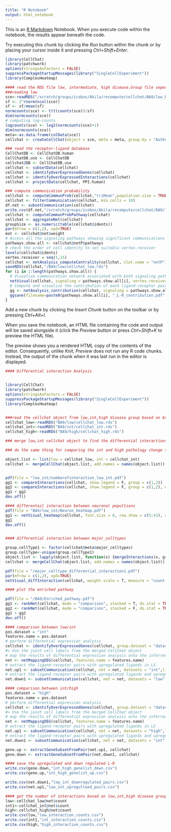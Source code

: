 ---
title: "R Notebook"
output: html_notebook
---

This is an [R Markdown](http://rmarkdown.rstudio.com) Notebook. When you execute code within the notebook, the results appear beneath the code. 

Try executing this chunk by clicking the *Run* button within the chunk or by placing your cursor inside it and pressing *Ctrl+Shift+Enter*. 

```{r}
library(CellChat)
library(patchwork)
options(stringsAsFactors = FALSE)
suppressPackageStartupMessages(library("SingleCellExperiment"))
library(ComplexHeatmap)

#### read the RDS file low, intermediate, high disease.Group file seperately and run the below code
###reading low
sce<-readRDS("/scratch/groups/icobos/Akila/recompute/cellchat/BA9/low_BA9.rds")
sf <- 2^rnorm(ncol(sce))
sf <- sf/mean(sf)
normcounts(sce) <- t(t(counts(sce))/sf)
dim(normcounts(sce))
# computing log-counts
logcounts(sce) <- log2(normcounts(sce)+1)
dim(normcounts(sce))
meta<-as.data.frame(colData(sce))
cellchat <- createCellChat(object = sce, meta = meta, group.by = "Author_Annotation")

### read the receptor-ligand database
CellChatDB <- CellChatDB.human
CellChatDB.use <- CellChatDB 
cellchat@DB <- CellChatDB.use
cellchat <- subsetData(cellchat)
cellchat <- identifyOverExpressedGenes(cellchat)
cellchat <- identifyOverExpressedInteractions(cellchat)
cellchat <- projectData(cellchat, PPI.human)

### compute communication probability 
cellchat <- computeCommunProb(cellchat,"triMean",population.size = TRUE)
cellchat <- filterCommunication(cellchat, min.cells = 10)
df.net <- subsetCommunication(cellchat)
write.csv(df.net,"/scratch/groups/icobos/Akila/recompute/cellchat/BA9/low/cellchat_network_low1.csv")
cellchat <- computeCommunProbPathway(cellchat)
cellchat <- aggregateNet(cellchat)
groupSize <- as.numeric(table(cellchat@idents))
par(mfrow = c(1,2), xpd=TRUE)
mat <- cellchat@net$weight
# Access all the signaling pathways showing significant communications
pathways.show.all <- cellchat@netP$pathways
# check the order of cell identity to set suitable vertex.receiver
levels(cellchat@idents)
vertex.receiver = seq(1,15)
cellchat <- netAnalysis_computeCentrality(cellchat, slot.name = "netP")
saveRDS(cellchat,"/BA9/low/cellchat_low.rds")
for (i in 1:length(pathways.show.all)) {
  # Visualize communication network associated with both signaling pathway and individual L-R pairs
  netVisual(cellchat, signaling = pathways.show.all[i], vertex.receiver = vertex.receiver, layout = "hierarchy")
  # Compute and visualize the contribution of each ligand-receptor pair to the overall signaling pathway
  gg <- netAnalysis_contribution(cellchat, signaling = pathways.show.all[i])
  ggsave(filename=paste0(pathways.show.all[i], "_L-R_contribution.pdf"), plot=gg, width = 8, height = 10, units = 'in', dpi = 300)
}
```

Add a new chunk by clicking the *Insert Chunk* button on the toolbar or by pressing *Ctrl+Alt+I*.

When you save the notebook, an HTML file containing the code and output will be saved alongside it (click the *Preview* button or press *Ctrl+Shift+K* to preview the HTML file).

The preview shows you a rendered HTML copy of the contents of the editor. Consequently, unlike *Knit*, *Preview* does not run any R code chunks. Instead, the output of the chunk when it was last run in the editor is displayed.



```{r}
#### Differential interaction Analysis


library(CellChat)
library(patchwork)
options(stringsAsFactors = FALSE)
suppressPackageStartupMessages(library("SingleCellExperiment"))
library(ComplexHeatmap)


###read the cellchat object from low,int,high disease group based on brain region
cellchat_low<-readRDS("BA9/low/cellchat_low.rds")
cellchat_int<-readRDS("BA9/int/cellchat_int.rds")
cellchat_high<-readRDS("BA9/high/cellchat_high.rds")

### merge low,int cellchat object to find the differential interactions

### do the same thing for comparing the int and high pathology change the object.list accordingly

object.list <- list(low = cellchat_low, int = cellchat_int)
cellchat <- mergeCellChat(object.list, add.names = names(object.list))


pdf(file = "low_int/numberofinteraction_low_int.pdf")
gg1 <- compareInteractions(cellchat, show.legend = F, group = c(1,2))
gg2 <- compareInteractions(cellchat, show.legend = F, group = c(1,2), measure = "weight")
gg1 + gg2
dev.off()

#### differentail interaction between neuronal popultions
pdf(file = "BA9/low_int/Neuron_heatmap.pdf")
gg1 <- netVisual_heatmap(cellchat, font.size = 6, row.show = c(5:41), col.show = c(5:41),width=15,height=15)
gg1
dev.off()


#### differential interaction between major_celltypes

group.cellType1 <- factor(cellchat@meta$major_celltypes)
group.cellType<-unique(group.cellType1)
object.list <- lapply(object.list, function(x) {mergeInteractions(x, group.cellType)})
cellchat <- mergeCellChat(object.list, add.names = names(object.list))

pdf(file = "/major_celltype_differential_interaction1.pdf")
par(mfrow = c(1,2), xpd=TRUE)
netVisual_diffInteraction(cellchat, weight.scale = T, measure = "count.merged", label.edge = F, vertex.weight = 10,vertex.label.cex = 0.7,margin = 0.3,arrow.width = 0.7,edge.width.max = 5)

#### plot the enriched pathway

pdf(file = "/BA9/Enriched_pathway.pdf")
gg1 <- rankNet(cellchat, mode = "comparison", stacked = T, do.stat = TRUE)
gg2 <- rankNet(cellchat, mode = "comparison", stacked = F, do.stat = TRUE)
gg1 + gg2
dev.off()

#### comparison between low/int
pos.dataset = "int"
features.name = pos.dataset
# perform differential expression analysis
cellchat <- identifyOverExpressedGenes(cellchat, group.dataset = "datasets", pos.dataset = pos.dataset, features.name = features.name, only.pos = FALSE, thresh.pc = 0.1, thresh.fc = 0.1, thresh.p = 0.05)
#> Use the joint cell labels from the merged CellChat object
# map the results of differential expression analysis onto the inferred cell-cell communications to easily manage/subset the ligand-receptor pairs of interest
net <- netMappingDEG(cellchat, features.name = features.name)
# extract the ligand-receptor pairs with upregulated ligands in LS
net.up1 <- subsetCommunication(cellchat, net = net, datasets = "int",ligand.logFC = 0.2, receptor.logFC = NULL)
# extract the ligand-receptor pairs with upregulated ligands and upregulated recetptors in NL, i.e.,downregulated in LS
net.down1 <- subsetCommunication(cellchat, net = net, datasets = "low",ligand.logFC = -0.1, receptor.logFC = -0.1)

#### comparison between int/high
pos.dataset = "high"
features.name = pos.dataset
# perform differential expression analysis
cellchat <- identifyOverExpressedGenes(cellchat, group.dataset = "datasets", pos.dataset = pos.dataset, features.name = features.name, only.pos = FALSE, thresh.pc = 0.1, thresh.fc = 0.1, thresh.p = 0.05)
#> Use the joint cell labels from the merged CellChat object
# map the results of differential expression analysis onto the inferred cell-cell communications to easily manage/subset the ligand-receptor pairs of interest
net <- netMappingDEG(cellchat, features.name = features.name)
# extract the ligand-receptor pairs with upregulated ligands in LS
net.up1 <- subsetCommunication(cellchat, net = net, datasets = "high",ligand.logFC = 0.2, receptor.logFC = NULL)
# extract the ligand-receptor pairs with upregulated ligands and upregulated recetptors in NL, i.e.,downregulated in LS
net.down1 <- subsetCommunication(cellchat, net = net, datasets = "int",ligand.logFC = -0.1, receptor.logFC = -0.1)

gene.up <- extractGeneSubsetFromPair(net.up1, cellchat)
gene.down <- extractGeneSubsetFromPair(net.down1, cellchat)

#### save the upregulated and down regulated L-R
write.csv(gene.down,"int_high_genelist_down.csv")
write.csv(gene.up,"int_high_genelist_up.csv")

write.csv(net.down1,"low_int_downregulated_pairs.csv")
write.csv(net.up1,"low_int_upregultaed_pairs.csv")

#### get the number of interactions based on low,int,high disease group for BA9
low<-cellchat_low@net$count
int1<-cellchat_int@net$count
high<-cellchat_high@net$count
write.csv(low,"low_interaction_counts.csv")
write.csv(int1,"int_interaction_counts.csv")
write.csv(high,"high_interaction_counts.csv")

```

